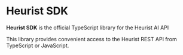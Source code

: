 # Heurist SDK

**Heurist SDK** is the official TypeScript library for the Heurist AI API

This library provides convenient access to the Heurist REST API from TypeScript or JavaScript.
